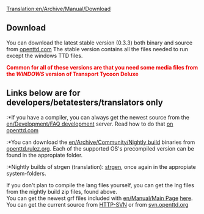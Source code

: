 [[Translation:en/Archive/Manual/Download]]
==Download==
You can download the latest stable version (0.3.3) both binary and source from [http://www.openttd.com/downloads.php openttd.com]
The stable version contains all the files needed to run except the windows TTD files.

<font color=#EE0000>'''Common for all of these versions are that you need some media files from the ''WINDOWS'' version of Transport Tycoon Deluxe'''</font>


==Links below are for developers/betatesters/translators only==
:*If you have a compiler, you can always get the newest source from the [[en/Development/FAQ development]] server. Read how to do that [http://www.openttd.com/development.php on openttd.com]
:*You can download the [[en/Archive/Community/Nightly build]] binaries from [http://openttd.rulez.org/download/nightlybuilds openttd.rulez.org]. Each of the supported OS's precompiled version can be found in the appropiate folder.
:*Nightly builds of strgen (translation): [http://openttd.rulez.org/download/nightlybuilds strgen], once again in the appropiate system-folders.


If you don't plan to compile the lang files yourself, you can get the lng files from the nightly build zip files, found above.<br>
You can get the newest grf files included with [[en/Manual/Main Page]] [http://svn.openttd.com/viewcvs.py/trunk/data here].<br>
You can get the current source from [http://svn.openttd.org/viewcvs.py/trunk HTTP-SVN] or from [svn://svn.openttd.org/openttd/trunk svn.openttd.org]